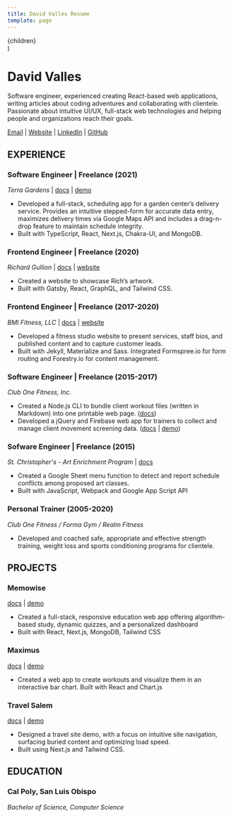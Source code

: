 ```yaml
---
title: David Valles Resume
template: page
---
```



  <Layout>
    <Seo title="David Valles | Resume" />
    <Container>
      <div className="prose max-w-none">{children}</div>
    </Container>
  </Layout>
)

# David Valles <a href="/david-valles-resume.pdf"><ResumeIcon className="w-6 h-6" /></a>

Software engineer, experienced creating React-based web applications, writing
articles about coding adventures and collaborating with clientele. Passionate
about intuitive UI/UX, full-stack web technologies and helping people and
organizations reach their goals.

[Email](mailto:davidtjvalles@gmail.com) | [Website](https://dtjv.io) |
[LinkedIn](https://linkedin.com/in/davevalles) |
[GitHub](https://github.com/dtjv)

## EXPERIENCE

### Software Engineer | Freelance (2021)

_Terra Gardens_ | [docs](https://github.com/dtjv/terra) |
[demo](https://terra-demo.vercel.app)

- Developed a full-stack, scheduling app for a garden center’s delivery service.
  Provides an intuitive stepped-form for accurate data entry, maximizes delivery
  times via Google Maps API and includes a drag-n-drop feature to maintain
  schedule integrity.
- Built with TypeScript, React, Next.js, Chakra-UI, and MongoDB.

### Frontend Engineer | Freelance (2020)

_Richard Gullion_ | [docs](https://github.com/dtjv/gullionart.com) |
[website](https://gullionart.com/)

- Created a website to showcase Rich’s artwork.
- Built with Gatsby, React, GraphQL, and Tailwind CSS.

### Frontend Engineer | Freelance (2017-2020)

_BMI Fitness, LLC_ | [docs](https://github.com/dtjv/bmi) |
[website](https://dtjv.io/bmi)

- Developed a fitness studio website to present services, staff bios, and
  published content and to capture customer leads.
- Built with Jekyll, Materialize and Sass. Integrated Formspree.io for form
  routing and Forestry.io for content management.

### Software Engineer | Freelance (2015-2017)

_Club One Fitness, Inc._

- Created a Node.js CLI to bundle client workout files (written in Markdown)
  into one printable web page. ([docs](https://github.com/dtjv/wod-cli))
- Developed a jQuery and Firebase web app for trainers to collect and manage
  client movement screening data. ([docs](https://github.com/dtjv/fms-wsk) |
  [demo](https://fms-wsk.web.app/))

### Sofware Engineer | Freelance (2015)

_St. Christopher's - Art Enrichment Program_ |
[docs](https://github.com/dtjv/art-enrichment)

- Created a Google Sheet menu function to detect and report schedule conflicts
  among proposed art classes.
- Built with JavaScript, Webpack and Google App Script API

### Personal Trainer (2005-2020)

_Club One Fitness / Forma Gym / Realm Fitness_

- Developed and coached safe, appropriate and effective strength training,
  weight loss and sports conditioning programs for clientele.

## PROJECTS

### Memowise

[docs](https://github.com/dtjv/memowise) | [demo](https://memowise.vercel.app/)

- Created a full-stack, responsive education web app offering algorithm-based
  study, dynamic quizzes, and a personalized dashboard
- Built with React, Next.js, MongoDB, Tailwind CSS

### Maximus

[docs](https://github.com/dtjv/maximus) |
[demo](https://maximus-dtjv.netlify.app/)

- Created a web app to create workouts and visualize them in an interactive bar
  chart. Built with React and Chart.js

### Travel Salem

[docs](https://github.com/dtjv/travel-salem) |
[demo](https://travelsalem.vercel.app/)

- Designed a travel site demo, with a focus on intuitive site navigation,
  surfacing buried content and optimizing load speed.
- Built using Next.js and Tailwind CSS.

## EDUCATION

### Cal Poly, San Luis Obispo

_Bachelor of Science, Computer Science_
